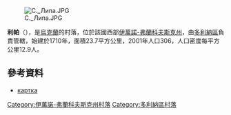 [[Image:С._Липа.JPG|right]]

{{coord|48|56|51|N|23|42|54|E|scale:30000|display=title}}

'''利帕'''（{{lang-uk|Липа}}），是[[烏克蘭|烏克蘭]]的村落，位於該國西部[[伊萬諾-弗蘭科夫斯克州|伊萬諾-弗蘭科夫斯克州]]，由[[多利納區|多利納區]]負責管轄，始建於1710年，面積23.7平方公里，2001年人口306，人口密度每平方公里12.9人。

==參考資料==
*[http://gska2.rada.gov.ua/pls/z7502/A005?rdat1=13.12.2009&rf7571=13547 картка]{{dead link|date=2017年11月 |bot=InternetArchiveBot |fix-attempted=yes }}

{{DEFAULTSORT:Липа}}
[[Category:伊萬諾-弗蘭科夫斯克州村落|Category:伊萬諾-弗蘭科夫斯克州村落]]
[[Category:多利納區村落|Category:多利納區村落]]


{{IvanoFrankivsk-geo-stub}}